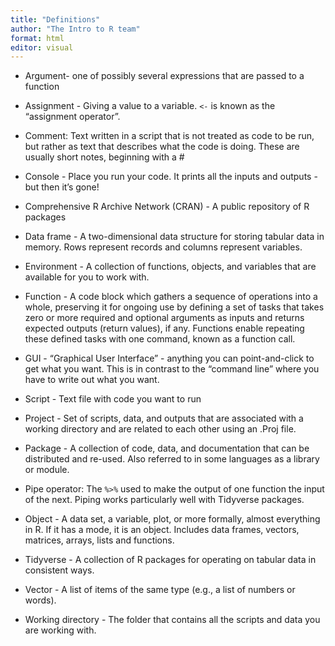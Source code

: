 ```yaml
---
title: "Definitions"
author: "The Intro to R team"
format: html
editor: visual
---
```


-   Argument- one of possibly several expressions that are passed to a function

-   Assignment - Giving a value to a variable. `<-` is known as the "assignment operator".

-   Comment: Text written in a script that is not treated as code to be run, but rather as text that describes what the code is doing. These are usually short notes, beginning with a \#

-   Console - Place you run your code. It prints all the inputs and outputs - but then it's gone!

-   Comprehensive R Archive Network (CRAN) - A public repository of R packages

-   Data frame - A two-dimensional data structure for storing tabular data in memory. Rows represent records and columns represent variables.

-   Environment - A collection of functions, objects, and variables that are available for you to work with.

-   Function - A code block which gathers a sequence of operations into a whole, preserving it for ongoing use by defining a set of tasks that takes zero or more required and optional arguments as inputs and returns expected outputs (return values), if any. Functions enable repeating these defined tasks with one command, known as a function call.

-   GUI - "Graphical User Interface" - anything you can point-and-click to get what you want. This is in contrast to the "command line" where you have to write out what you want.

-   Script - Text file with code you want to run

-   Project - Set of scripts, data, and outputs that are associated with a working directory and are related to each other using an .Proj file.

-   Package - A collection of code, data, and documentation that can be distributed and re-used. Also referred to in some languages as a library or module.

-   Pipe operator: The `%>%` used to make the output of one function the input of the next. Piping works particularly well with Tidyverse packages.

-   Object - A data set, a variable, plot, or more formally, almost everything in R. If it has a mode, it is an object. Includes data frames, vectors, matrices, arrays, lists and functions.

-   Tidyverse - A collection of R packages for operating on tabular data in consistent ways.

-   Vector - A list of items of the same type (e.g., a list of numbers or words).

-   Working directory - The folder that contains all the scripts and data you are working with.
